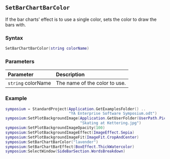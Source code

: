 ::: {.minipage data-latex="{\textwidth}"}
## `SetBarChartBarColor`

If the bar charts'\index{graphs!bar charts} effect is to use a single color, sets the color to draw the bars with.

### Syntax {-}

``` .lua
SetBarChartBarColor(string colorName)
```

### Parameters {-}

**Parameter** | **Description**
| :-- | :-- |
| `string` colorName | The name of the color to use. |

### Example\index{examples!editing graphs} {-}

``` .lua
symposium = StandardProject(Application.GetExamplesFolder() ..
                            "YA Enterprise Software Symposium.odt")
symposium:SetPlotBackgroundImage(Application.GetUserFolder(UserPath.Pictures) ..
                                 "Skating at Kettering.jpg")
symposium:SetPlotBackgroundImageOpacity(100)
symposium:SetPlotBackgroundImageEffect(ImageEffect.Sepia)
symposium:SetPlotBackgroundImageFit(ImageFit.CropAndCenter)
symposium:SetBarChartBarColor("lavender")
symposium:SetBarChartBarEffect(BoxEffect.ThickWatercolor)
symposium:SelectWindow(SideBarSection.WordsBreakdown)
```
:::
